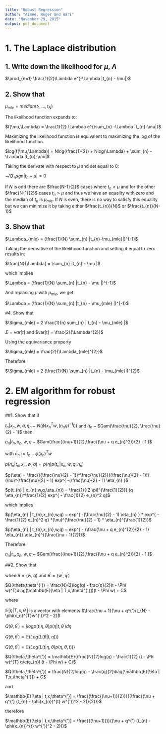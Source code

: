 ```yaml
---
title: "Robust Regression"
author: "Aimee, Roger and Hari"
date: "November 29, 2015"
output: pdf_document
---
```


# 1. The Laplace distribution

## 1. Write down the likelihood for $\mu$, $\Lambda$

$\prod_{n=1} \frac{1}{2}\Lambda e^{-\Lambda |t_{n} - \mu|}$

## 2. Show that

$\mu_{mle} = median(t_{1}, ..., t_{N})$

The likelihood function expands to:

$f(\mu,\Lambda) = \frac{1}{2} \Lambda e^{\sum_{n} -\Lambda |t_{n}-\mu|}$

Maximizing the likelihood function is equivalent to maximizing the log of the likelihood function.

$log(f(\mu,\Lambda)) = Nlog(\frac{1}{2}) + Nlog(\Lambda) + \sum_{n} -\Lambda |t_{n}-\mu|$

Taking the derivate with respect to $\mu$ and set equal to 0:

$-\Lambda \sum_{n} sgn|t_{n} - \mu| = 0$

If $N$ is odd there are $\frac{N-1}{2}$ cases where $t_{n} < \mu$ and for the other $\frac{N-1}{2}$ cases $t_{n} > \mu$ and thus we have an equality with zero and the median of $t_{n}$ is $\mu_{mle}$. If $N$ is even, there is no way to satisfy this equality but we can minimize it by taking either $\frac{t_{n}}{N}$ or $\frac{t_{n}}{N-1}$

## 3. Show that
$\Lambda_{mle} = (\frac{1}{N} \sum_{n} |t_{n}-\mu_{mle}|)^{-1}$ 

Taking the derivative of the likelihood function and setting it equal to zero results in: 

$\frac{N}{\Lambda} =  \sum_{n} |t_{n} - \mu |$

which implies 

$\Lambda = (\frac{1}{N} \sum_{n} |t_{n} - \mu |)^{-1}$

And replacing $\mu$ with $\mu_{mle}$, we get 

$\Lambda = (\frac{1}{N} \sum_{n} |t_{n} - \mu_{mle} |)^{-1}$

#4. Show that 

$\Sigma_{mle} = 2 \frac{1}{n} sum_{n} | t_{n} - \mu_{mle} |$

$\Sigma = var[t]$ and $var[t] = \frac{2}{\Lambda^{2}}$

Using the equivariance property

$\Sigma_{mle} =  \frac{2}{\Lambda_{mle}^{2}}$

Therefore 

$\Sigma_{mle} = 2 (\frac{1}{N} \sum_{n} |t_{n} - \mu_{mle}|)^{2}$ 

# 2. EM algorithm for robust regression 

##1. Show that if 

$t_{n} | x_{n},w,q,\eta_{n}$ ~ $N(\phi(x_{n}^{T}w,(\eta_{n}q)^{-1}I))$ and $\eta_{n}$ ~ $Gam(\frac{\nu}{2}, \frac{\nu}{2} - 1)$ then

$\eta_{n} | t_{n},x_{n},w,q$ ~ $Gam(\frac{(\nu+1)}{2},\frac{(\nu + q e_{n}^2)}{2} - 1 )$

with $e_{n} := t_n - \phi(x_{n})^{T}w$

$p(\eta_{n} | t_{n},x_{n},w,q) = p(\eta) p(t_{n} | x_{n},w,q,\eta_{n})$

$p(\eta) = \frac{({\frac{\nu}{2} - 1})^\frac{\nu}{2}}{(\frac{\nu}{2} - 1)!} (\nu)^{\frac{\nu}{2} - 1} exp^{ -(\frac{\nu}{2} - 1) \eta_{n} }$

$p(t_{n} | x_{n},w,q,\eta_{n}) = \frac{1}{(2 \pi)^{\frac{1}{2}}} (q \eta_{n})^\frac{1}{2} exp^{ - \frac{1}{2} e_{n}^2 q}$

which implies 

$p(\eta_{n} | t_{n},x_{n},w,q) ~ exp^{ -(\frac{\nu}{2} - 1) \eta_{n} } * exp^{ - \frac{1}{2} e_{n}^2 q} *(\nu)^{\frac{\nu}{2} - 1} * \eta_{n}^{\frac{1}{2}}$

$p(\eta_{n} | t_{n},x_{n},w,q) ~ exp^{ - (\frac{\nu + q e_{n}^{2}}{2} - 1) \eta_{n}}   \eta_{n}^{(\frac{\nu - 1}{2})}$

Therefore

$\eta_{n} | t_{n},x_{n},w,q$ ~ $Gam(\frac{(\nu+1)}{2},\frac{(\nu + q e_{n}^2)}{2} - 1 )$

##2. Show that 

when $\theta = (w,q)$ and $\theta^{'} = (w^{'},q^{'})$

$Q(\theta,theta^{'}) = \frac{N}{2}log(q) - frac{q}{2}(t - \Phi w)^T)diag(\mathbb{E}[\eta | T,x,\theta^{'}])(t - \Phi w) + C$

where 

$\mathbb{E}[\eta | T,x,\theta^{'}]$ is a vector with elements $\frac{\nu + 1}{\nu + q^{'}(t_{N} - \phi(x_n)^{T}w^{'})^2 - 2}$


$Q(\theta,\theta^{'}) = \int log p(t | \eta, \theta)p( \eta | t, \theta^{'})d\eta$

$Q(\theta,\theta^{'}) = \mathbb{E}(Log(L(\theta | t, \eta)))$

$Q(\theta,\theta^{'}) = \mathbb{E}(Log(L(t | \eta , \theta) p ( \eta, \theta, t)))$

$Q(\theta,\theta^{'}) =  \mathbb{E}(\frac{N}{2}log(q) - \frac{1}{2} (t - \Phi w)^{T} q\eta_{n}I (t - \Phi w) + C)$

$Q(\theta,\theta^{'}) =  \frac{N}{2}log(q) - \frac{q}{2}diag(\mathbb{E}[\eta | T,x,\theta^{'}]) + C$

and 

$\mathbb{E}[\eta | t,x,\theta^{'}] = \frac{(\frac{(\nu+1)}{2})}{(\frac{(\nu + q^{'} (t_{n} - \phi(x_{n})^{t} w^{'})^2 - 2)}{2})}$

therefore

$\mathbb{E}[\eta | t,x,\theta^{'}] = \frac{{(\nu+1)})}{(\nu + q^{'} (t_{n} - \phi(x_{n})^{t} w^{'})^2 - 2))}$



